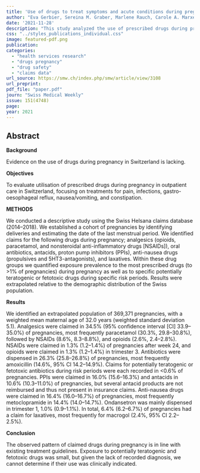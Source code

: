 ```yaml
---
title: 'Use of drugs to treat symptoms and acute conditions during pregnancy in outpatient care in Switzerland between 2014 and 2018: analysis of Swiss healthcare claims data'
author: "Eva Gerbier, Sereina M. Graber, Marlene Rauch, Carole A. Marxer, Christoph R. Meier, David Baud, UrsulaWinterfel, Eva Blozik, Daniel Surbek, Julia Spoendlind, Alice Panchaud"
date: '2021-11-28'
description: "This study analyzed the use of prescribed drugs during pregnancy in outpatient care in Switzerland from 2014 to 2018, focusing on treatments for pain, infections, gastrointestinal issues, and nausea. Paracetamol was the most commonly claimed analgesic (30.3% of pregnancies), antibiotics were dispensed in 26.3% of cases. Proton-pump-inhibitors and anti-nausea drugs were both claimed in around 16% of all pregnancies. While drug use largely followed treatment guidelines, exposure to potentially harmful drugs was minimal, though the lack of diagnosis data made it difficult to assess if their use was clinically justified."
css: "../styles_publications_individual.css"
image: featured-pdf.png
publication: 
categories:
  - "health services research"
  - "drugs pregnancy" 
  - "drug safety"
  - "claims data"
url_source: https://smw.ch/index.php/smw/article/view/3108
url_preprint: 
pdf_file: "paper.pdf"
journ: "Swiss Medical Weekly"
issue: 151(4748)
page: 
year: 2021
---
```


## Abstract

**Background**

Evidence on the use of drugs during pregnancy in Switzerland is lacking.

**Objectives**

To evaluate utilisation of prescribed drugs during pregnancy in outpatient care in Switzerland, focusing on treatments for pain, infections, gastro-oesophageal reflux, nausea/vomiting, and constipation.

**METHODS**

We conducted a descriptive study using the Swiss Helsana claims database (2014--2018). We established a cohort of pregnancies by identifying deliveries and estimating the date of the last menstrual period. We identified claims for the following drugs during pregnancy; analgesics (opioids, paracetamol, and nonsteroidal anti-inflammatory drugs \[NSAIDs\]), oral antibiotics, antacids, proton pump inhibitors (PPIs), anti-nausea drugs (propulsives and 5HT3-antagonists), and laxatives. Within these drug groups we quantified exposure prevalence to the most prescribed drugs (to \>1% of pregnancies) during pregnancy as well as to specific potentially teratogenic or fetotoxic drugs during specific risk periods. Results were extrapolated relative to the demographic distribution of the Swiss population.

**Results**

We identified an extrapolated population of 369,371 pregnancies, with a weighted mean maternal age of 32.0 years (weighted standard deviation 5.1). Analgesics were claimed in 34.5% (95% confidence interval \[CI\] 33.9--35.0%) of pregnancies, most frequently paracetamol (30.3%, 29.8--30.8%), followed by NSAIDs (8.6%, 8.3--8.8%), and opioids (2.6%, 2.4--2.8%). NSAIDs were claimed in 1.3% (1.2--1.4%) of pregnancies after week 24, and opioids were claimed in 1.3% (1.2--1.4%) in trimester 3. Antibiotics were dispensed in 26.3% (25.8--26.8%) of pregnancies, most frequently amoxicillin (14.6%, 95% CI 14.2--14.9%). Claims for potentially teratogenic or fetotoxic antibiotics during risk periods were each recorded in \<0.6% of pregnancies. PPIs were claimed in 16.0% (15.6--16.3%) and antacids in 10.6% (10.3--11.0%) of pregnancies, but several antacid products are not reimbursed and thus not present in insurance claims. Anti-nausea drugs were claimed in 16.4% (16.0--16.7%) of pregnancies, most frequently metoclopramide in 14.4% (14.0--14.7%). Ondansetron was mainly dispensed in trimester 1, 1.0% (0.9--1.1%). In total, 6.4% (6.2--6.7%) of pregnancies had a claim for laxatives, most frequently for macrogol (2.4%, 95% CI 2.2--2.5%).

**Conclusion**

The observed pattern of claimed drugs during pregnancy is in line with existing treatment guidelines. Exposure to potentially teratogenic and fetotoxic drugs was small, but given the lack of recorded diagnosis, we cannot determine if their use was clinically indicated.

